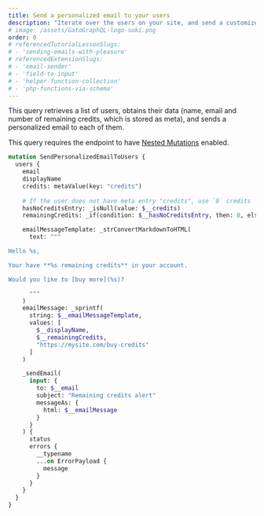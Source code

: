```yaml
---
title: Send a personalized email to your users
description: "Iterate over the users on your site, and send a customized email to each of them"
# image: /assets/GatoGraphQL-logo-suki.png
order: 0
# referencedTutorialLessonSlugs:
# - 'sending-emails-with-pleasure'
# referencedExtensionSlugs:
# - 'email-sender'
# - 'field-to-input'
# - 'helper-function-collection'
# - 'php-functions-via-schema'
---
```


This query retrieves a list of users, obtains their data (name, email and number of remaining credits, which is stored as meta), and sends a personalized email to each of them.

<Banner type='important'>

This query requires the endpoint to have [Nested Mutations](/guides/schema/using-nested-mutations) enabled.

</Banner>

```graphql
mutation SendPersonalizedEmailToUsers {
  users {
    email
    displayName
    credits: metaValue(key: "credits")
    
    # If the user does not have meta entry "credits", use `0` credits
    hasNoCreditsEntry: _isNull(value: $__credits)
    remainingCredits: _if(condition: $__hasNoCreditsEntry, then: 0, else: $__credits)

    emailMessageTemplate: _strConvertMarkdownToHTML(
      text: """

Hello %s,

Your have **%s remaining credits** in your account.

Would you like to [buy more](%s)?

      """
    )
    emailMessage: _sprintf(
      string: $__emailMessageTemplate,
      values: [
        $__displayName,
        $__remainingCredits,
        "https://mysite.com/buy-credits"
      ]
    )

    _sendEmail(
      input: {
        to: $__email
        subject: "Remaining credits alert"
        messageAs: {
          html: $__emailMessage
        }
      }
    ) {
      status
      errors {
        __typename
        ...on ErrorPayload {
          message
        }
      }
    }
  }
}
```

